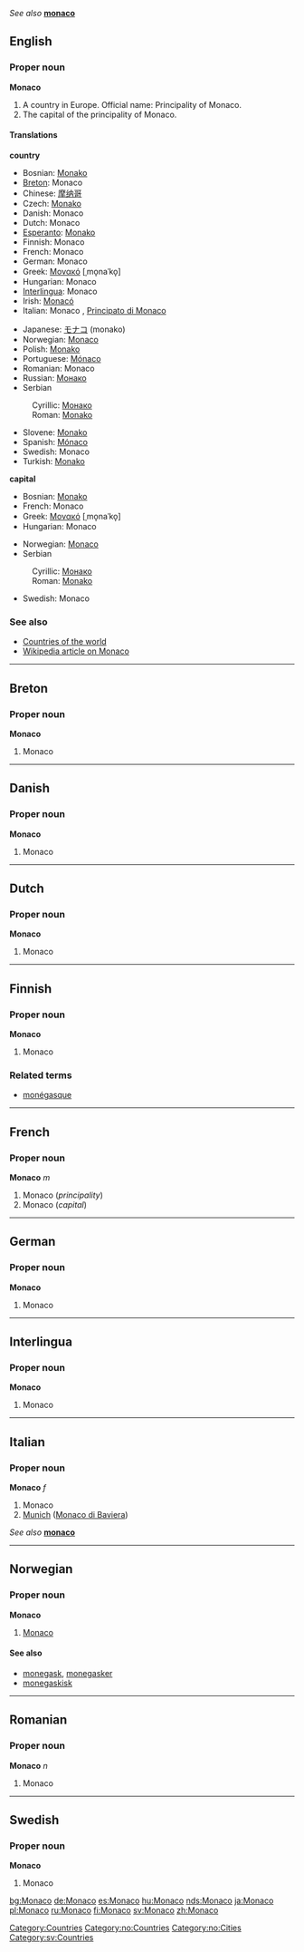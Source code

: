 ''See also'' '''[[monaco]]'''

==English==
===Proper noun===
'''Monaco'''

#<!--DefA-->A country in Europe. Official name: Principality of Monaco.
#<!--DefB-->The capital of the principality of Monaco.

====Translations====
<!--DefA-->'''country'''
{{top}}
<!--Put translations for languages from A to I here-->
*Bosnian: [[Monako#Bosnian|Monako]] {{m}}
*[[Breton]]: Monaco
*Chinese: [[摩纳哥]]
*Czech: [[Monako]]
*Danish: Monaco
*Dutch: Monaco
*[[Esperanto]]: [[Monako]]
*Finnish: Monaco
*French: Monaco {{m}}
*German: Monaco
*Greek: [[Μονακό]] [ˌmo̞naˈko̞] {{n}}
*Hungarian: Monaco
*[[Interlingua]]: Monaco
*Irish: [[Monacó]] {{m}}
*Italian: Monaco {{f}}, [[Principato di Monaco]] {{m}}
{{mid}}
<!--Put translations for languages from J to Z here-->
*Japanese: [[モナコ]] (monako)
*Norwegian: [[#Norwegian|Monaco]]
*Polish: [[Monako]]
*Portuguese: [[Mónaco]]
*Romanian: Monaco {{n}}
*Russian: [[Монако]]
*Serbian
:Cyrillic: [[Монако#Serbian|Монако]] {{m}}
:Roman: [[Monako#Serbian|Monako]] {{m}}
*Slovene: [[Monako]] {{m}}
*Spanish: [[Mónaco]]
*Swedish: Monaco
*Turkish: [[Monako]]
{{bottom}}

<!--DefB-->'''capital'''
{{top}}
*Bosnian: [[Monako#Bosnian|Monako]] {{m}}
*French: Monaco
*Greek: [[Μονακό]] [ˌmo̞naˈko̞] {{n}}
*Hungarian: Monaco
{{mid}}
*Norwegian: [[#Norwegian|Monaco]]
*Serbian
:Cyrillic: [[Монако#Serbian|Монако]] {{m}}
:Roman: [[Monako#Serbian|Monako]] {{m}}
*Swedish: Monaco
{{bottom}}

===See also===
*[[Countries of the world]]
*[[w:Monaco|Wikipedia article on Monaco]]

[[Category:Countries]]

----
==Breton==
===Proper noun===
'''Monaco'''

#<!--DefA-->Monaco
----
==Danish==
===Proper noun===
'''Monaco'''

#<!--DefA-->Monaco
----
==Dutch==
===Proper noun===
'''Monaco'''

#<!--DefA-->Monaco
----
==Finnish==
===Proper noun===
'''Monaco'''

#<!--DefA-->Monaco

===Related terms===
*[[monégasque]]
----
==French==
===Proper noun===
'''Monaco''' ''m''

#<!--DefA-->Monaco (''principality'')
#<!--DefB-->Monaco (''capital'')
----
==German==
===Proper noun===
'''Monaco'''

#<!--DefA-->Monaco
----
==Interlingua==
===Proper noun===
'''Monaco'''

#<!--DefA-->Monaco
----
==Italian==
===Proper noun===
'''Monaco''' ''f''

#<!--DefA-->Monaco
#<!--DefC--> [[Munich]] ([[Monaco di Baviera]])

''See also'' '''[[monaco]]'''
----
==Norwegian==
===Proper noun===
[[Category:no:Countries]]
[[Category:no:Cities]]
'''Monaco'''
#[[#English|Monaco]]
====See also====
*[[monegask]], [[monegasker]]
*[[monegaskisk]]
----
==Romanian==
===Proper noun===
'''Monaco''' ''n''

#<!--DefA-->Monaco
----
==Swedish==
===Proper noun===
'''Monaco'''

#<!--DefA-->Monaco

[[Category:sv:Countries]]

[[bg:Monaco]]
[[de:Monaco]]
[[es:Monaco]]
[[hu:Monaco]]
[[nds:Monaco]]
[[ja:Monaco]]
[[pl:Monaco]]
[[ru:Monaco]]
[[fi:Monaco]]
[[sv:Monaco]]
[[zh:Monaco]]
